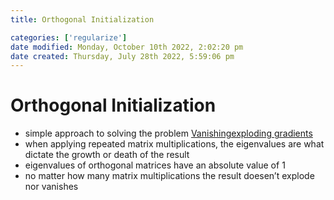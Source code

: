 ```yaml
---
title: Orthogonal Initialization

categories: ['regularize']
date modified: Monday, October 10th 2022, 2:02:20 pm
date created: Thursday, July 28th 2022, 5:59:06 pm
---
```


# Orthogonal Initialization
- simple approach to solving the problem [Vanishingexploding gradients](Vanishingexploding%20gradients.qmd)
- when applying repeated matrix multiplications, the eigenvalues are what dictate the growth or death of the result
- eigenvalues of orthogonal matrices have an absolute value of 1
- no matter how many matrix multiplications the result doesen't explode nor vanishes



